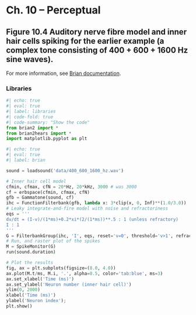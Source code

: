 
# Ch. 10 – Perceptual

## Figure 10.4 Auditory nerve fibre model and inner hair cells spiking for the earlier example (a complex tone consisting of 400 + 600 + 1600 Hz sine waves).

For more information, see [Brian documentation](https://brian.readthedocs.io/en/stable/).

### Libraries

```python
#| echo: true
#| eval: true
#| label: libraries
#| code-fold: true
#| code-summary: "Show the code"
from brian2 import *
from brian2hears import *
import matplotlib.pyplot as plt
```


```python
#| echo: true
#| eval: true
#| label: brian

sound = loadsound('data/400_600_1600_hz.wav')

# Inner hair cell model
cfmin, cfmax, cfN = 20*Hz, 20*kHz, 3000 # was 3000
cf = erbspace(cfmin, cfmax, cfN)
gfb = Gammatone(sound, cf)
ihc = FunctionFilterbank(gfb, lambda x: 3*clip(x, 0, Inf)**(1.0/3.0))
# Leaky integrate-and-fire model with noise and refractoriness
eqs = '''
dv/dt = (I-v)/(1*ms)+0.2*xi*(2/(1*ms))**.5 : 1 (unless refractory)
I : 1
'''
G = FilterbankGroup(ihc, 'I', eqs, reset='v=0', threshold='v>1', refractory=5*ms)
# Run, and raster plot of the spikes
M = SpikeMonitor(G)
run(sound.duration)

# Plot the results
fig, ax = plt.subplots(figsize=(8.0, 4.0))
ax.plot(M.t/ms, M.i, '.', alpha=0.5, color='tab:blue', ms=3)
ax.set_xlabel('Time (ms)')
ax.set_ylabel('Neuron number (inner hair cell)')
ylim(0, 2000)
xlabel('Time (ms)')
ylabel('Neuron index');
plt.show()

```
